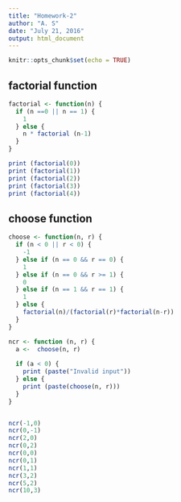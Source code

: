 ```yaml
---
title: "Homework-2"
author: "A. S"
date: "July 21, 2016"
output: html_document
---
```


```r
knitr::opts_chunk$set(echo = TRUE)
```

## factorial function
```r
factorial <- function(n) {
  if (n ==0 || n == 1) {
    1
  } else {
    n * factorial (n-1)
  }
}

print (factorial(0))
print (factorial(1))
print (factorial(2))
print (factorial(3))
print (factorial(4))
```

## choose function
```r
choose <- function(n, r) {
  if (n < 0 || r < 0) {
    -1
  } else if (n == 0 && r == 0) {
    1
  } else if (n == 0 && r >= 1) {
    0
  } else if (n == 1 && r == 1) {
    1
  } else {
    factorial(n)/(factorial(r)*factorial(n-r))
  }
}

ncr <- function (n, r) {
  a <-  choose(n, r)
  
  if (a < 0) {
    print (paste("Invalid input"))
  } else {
    print (paste(choose(n, r)))
  }
}


ncr(-1,0)
ncr(0,-1)
ncr(2,0)
ncr(0,2)
ncr(0,0)
ncr(0,1)
ncr(1,1)
ncr(3,2)
ncr(5,2)
ncr(10,3)


```
